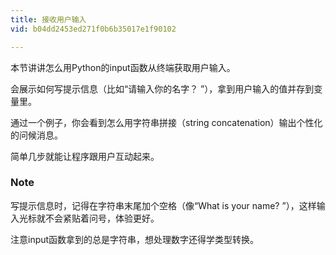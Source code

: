 ```yaml
---
title: 接收用户输入
vid: b04dd2453ed271f0b6b35017e1f90102

---
```

本节讲讲怎么用Python的input函数从终端获取用户输入。

会展示如何写提示信息（比如“请输入你的名字？ ”），拿到用户输入的值并存到变量里。

通过一个例子，你会看到怎么用字符串拼接（string concatenation）输出个性化的问候消息。

简单几步就能让程序跟用户互动起来。

### Note
写提示信息时，记得在字符串末尾加个空格（像“What is your name? ”），这样输入光标就不会紧贴着问号，体验更好。

注意input函数拿到的总是字符串，想处理数字还得学类型转换。

